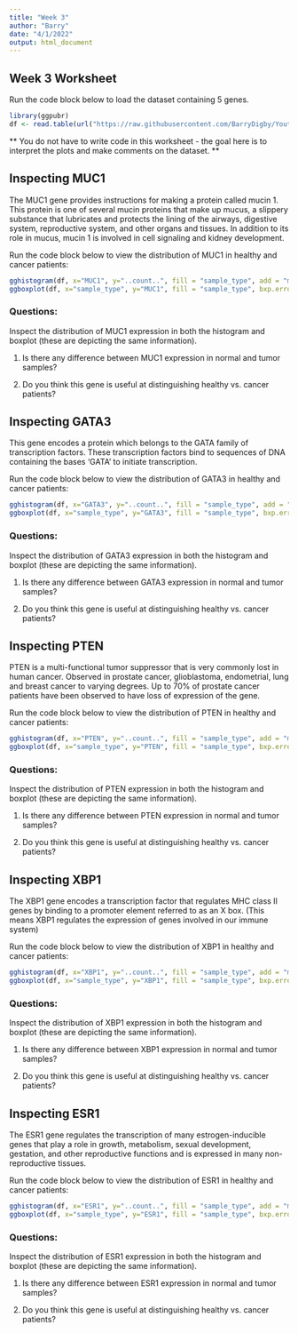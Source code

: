 ```yaml
---
title: "Week 3"
author: "Barry"
date: "4/1/2022"
output: html_document
---
```


## Week 3 Worksheet

Run the code block below to load the dataset containing 5 genes.

```R
library(ggpubr)
df <- read.table(url("https://raw.githubusercontent.com/BarryDigby/Youth-Academy/master/data/expr_t_n.txt"), header=T)
```

** You do not have to write code in this worksheet - the goal here is to interpret the plots and make comments on the dataset. **


## Inspecting MUC1

The MUC1 gene provides instructions for making a protein called mucin 1. This protein is one of several mucin proteins that make up mucus, a slippery substance that lubricates and protects the lining of the airways, digestive system, reproductive system, and other organs and tissues. In addition to its role in mucus, mucin 1 is involved in cell signaling and kidney development.

Run the code block below to view the distribution of MUC1 in healthy and cancer patients:

```R
gghistogram(df, x="MUC1", y="..count..", fill = "sample_type", add = "mean", ggtheme = theme_bw())
ggboxplot(df, x="sample_type", y="MUC1", fill = "sample_type", bxp.errorbar = T, ggtheme = theme_bw(), add = "jitter", add.params = list(alpha=0.1))
```

### Questions:

Inspect the distribution of MUC1 expression in both the histogram and boxplot (these are depicting the same information). 

1. Is there any difference between MUC1 expression in normal and tumor samples?

2. Do you think this gene is useful at distinguishing healthy vs. cancer patients? 


## Inspecting GATA3

This gene encodes a protein which belongs to the GATA family of transcription factors. These transcription factors bind to sequences of DNA containing the bases 'GATA' to initiate transcription. 

Run the code block below to view the distribution of GATA3 in healthy and cancer patients:

```R
gghistogram(df, x="GATA3", y="..count..", fill = "sample_type", add = "mean", ggtheme = theme_bw())
ggboxplot(df, x="sample_type", y="GATA3", fill = "sample_type", bxp.errorbar = T, ggtheme = theme_bw(), add = "jitter", add.params = list(alpha=0.1))
```

### Questions:

Inspect the distribution of GATA3 expression in both the histogram and boxplot (these are depicting the same information). 

1. Is there any difference between GATA3 expression in normal and tumor samples?

2. Do you think this gene is useful at distinguishing healthy vs. cancer patients? 


## Inspecting PTEN

PTEN is a multi-functional tumor suppressor that is very commonly lost in human cancer. Observed in prostate cancer, glioblastoma, endometrial, lung and breast cancer to varying degrees. Up to 70% of prostate cancer patients have been observed to have loss of expression of the gene.

Run the code block below to view the distribution of PTEN in healthy and cancer patients:

```R
gghistogram(df, x="PTEN", y="..count..", fill = "sample_type", add = "mean", ggtheme = theme_bw())
ggboxplot(df, x="sample_type", y="PTEN", fill = "sample_type", bxp.errorbar = T, ggtheme = theme_bw(), add = "jitter", add.params = list(alpha=0.1))
```

### Questions:

Inspect the distribution of PTEN expression in both the histogram and boxplot (these are depicting the same information). 

1. Is there any difference between PTEN expression in normal and tumor samples?

2. Do you think this gene is useful at distinguishing healthy vs. cancer patients? 

## Inspecting XBP1

The XBP1 gene encodes a transcription factor that regulates MHC class II genes by binding to a promoter element referred to as an X box. (This means XBP1 regulates the expression of genes involved in our immune system)

Run the code block below to view the distribution of XBP1 in healthy and cancer patients:

```R
gghistogram(df, x="XBP1", y="..count..", fill = "sample_type", add = "mean", ggtheme = theme_bw())
ggboxplot(df, x="sample_type", y="XBP1", fill = "sample_type", bxp.errorbar = T, ggtheme = theme_bw(), add = "jitter", add.params = list(alpha=0.1))
```

### Questions:

Inspect the distribution of XBP1 expression in both the histogram and boxplot (these are depicting the same information). 

1. Is there any difference between XBP1 expression in normal and tumor samples?

2. Do you think this gene is useful at distinguishing healthy vs. cancer patients? 

## Inspecting ESR1

The ESR1 gene regulates the transcription of many estrogen-inducible genes that play a role in growth, metabolism, sexual development, gestation, and other reproductive functions and is expressed in many non-reproductive tissues. 

Run the code block below to view the distribution of ESR1 in healthy and cancer patients:

```R
gghistogram(df, x="ESR1", y="..count..", fill = "sample_type", add = "mean", ggtheme = theme_bw())
ggboxplot(df, x="sample_type", y="ESR1", fill = "sample_type", bxp.errorbar = T, ggtheme = theme_bw(), add = "jitter", add.params = list(alpha=0.1))
```

### Questions:

Inspect the distribution of ESR1 expression in both the histogram and boxplot (these are depicting the same information). 

1. Is there any difference between ESR1 expression in normal and tumor samples?

2. Do you think this gene is useful at distinguishing healthy vs. cancer patients? 

